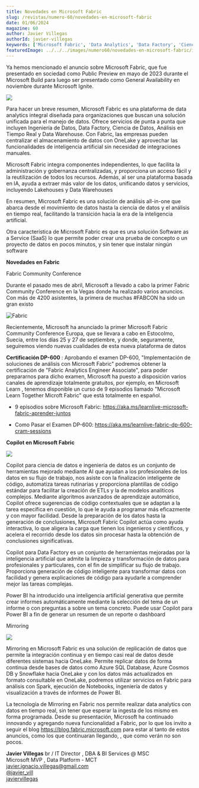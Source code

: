 ```yaml
---
title: Novedades en Microsoft Fabric
slug: /revistas/numero-60/novedades-en-microsoft-fabric
date: 01/06/2024
magazine: 60
author: Javier Villegas
authorId: javier-villegas
keywords: ['Microsoft Fabric', 'Data Analytics', 'Data Factory', 'Ciencia de Datos', 'Análisis en Tiempo Real', 'Data Warehouse']
featuredImage: ../../../images/numero60/novedades-en-microsoft-fabric/image1.png
---
```

Ya hemos mencionado el anuncio sobre Microsoft Fabric, que fue
presentado en sociedad como Public Preview en mayo de 2023 durante el
Microsoft Build para luego ser presentado como General Availability en
noviembre durante Microsoft Ignite.

![](../../../images/numero60/novedades-en-microsoft-fabric/image2.png)

Para hacer un breve resumen, Microsoft Fabric es una plataforma de data
analytics integral diseñada para organizaciones que buscan una solución
unificada para el manejo de datos. Ofrece servicios de punta a punta que
incluyen Ingeniería de Datos, Data Factory, Ciencia de Datos, Análisis
en Tiempo Real y Data Warehouse. Con Fabric, las empresas pueden
centralizar el almacenamiento de datos con OneLake y aprovechar las
funcionalidades de inteligencia artificial sin necesidad de
integraciones manuales.

Microsoft Fabric integra componentes independientes, lo que facilita la
administración y gobernanza centralizadas, y proporciona un acceso fácil
y la reutilización de todos los recursos. Además, al ser una plataforma
basada en IA, ayuda a extraer más valor de los datos, unificando datos y
servicios, incluyendo Lakehouses y Data Warehouses

En resumen, Microsoft Fabric es una solución de análisis all-in-one que
abarca desde el movimiento de datos hasta la ciencia de datos y el
análisis en tiempo real, facilitando la transición hacia la era de la
inteligencia artificial.

Otra característica de Microsoft Fabric es que es una solución Software
as a Service (SaaS) lo que permite poder crear una prueba de concepto o
un proyecto de datos en pocos minutos, y sin tener que instalar ningún
software

**Novedades en Fabric**

Fabric Community Conference

Durante el pasado mes de abril, Microsoft a llevado a cabo la primer
Fabric Community Conference en la Vegas donde ha realizado varios
anuncios. Con más de 4200 asistentes, la primera de muchas #FABCON ha
sido un gran existo

![Fabric](../../../images/numero60/novedades-en-microsoft-fabric/image3.jpeg)

Recientemente, Microsoft ha anunciado la primer Microsoft Fabric
Community Conference Europa, que se llevara a cabo en Estocolmo, Suecia,
entre los días 25 y 27 de septiembre, y donde, seguramente, seguiremos
viendo nuevas cualidades de esta nueva plataforma de datos

**Certificación DP-600** : Aprobando el examen DP-600, "Implementación
de soluciones de análisis con Microsoft Fabric" podremos obtener la
certificación de "Fabric Analytics Engineer Associate", para poder
prepararnos para dicho examen, Microsoft ha puesto a disposición varios
canales de aprendizaje totalmente gratuitos, por ejemplo, en Microsoft
Learn , tenemos disponible un curso de 9 episodios llamado "Microsoft
Learn Together Microft Fabric" que está totalmente en español.

-   9 episodios sobre Microsoft Fabric:
    https://aka.ms/learnlive-microsoft-fabric-aprender-juntos

-   Como Pasar el Examen DP-600:
    https://aka.ms/learnlive-fabric-dp-600-cram-sessions

**Copilot en Microsoft Fabric**

![](../../../images/numero60/novedades-en-microsoft-fabric/image5.png)

Copilot para ciencia de datos e ingeniería de datos es un conjunto de
herramientas mejorado mediante AI que ayudan a los profesionales de los
datos en su flujo de trabajo, nos asiste con la finalización inteligente
de código, automatiza tareas rutinarias y proporciona plantillas de
código estándar para facilitar la creación de ETLs y la de modelos
analíticos complejos. Mediante algoritmos avanzados de aprendizaje
automático, Copilot ofrece sugerencias de código contextuales que se
adaptan a la tarea específica en cuestión, lo que le ayuda a programar
más eficazmente y con mayor facilidad. Desde la preparación de los datos
hasta la generación de conclusiones, Microsoft Fabric Copilot actúa como
ayuda interactiva, lo que aligera la carga que tienen los ingenieros y
científicos, y acelera el recorrido desde los datos sin procesar hasta
la obtención de conclusiones significativas.

Copilot para Data Factory es un conjunto de herramientas mejoradas por
la inteligencia artificial que admite la limpieza y transformación de
datos para profesionales y particulares, con el fin de simplificar su
flujo de trabajo. Proporciona generación de código inteligente para
transformar datos con facilidad y genera explicaciones de código para
ayudarle a comprender mejor las tareas complejas.

Power BI ha introducido una inteligencia artificial generativa que
permite crear informes automáticamente mediante la selección del tema de
un informe o con preguntas a sobre un tema concreto. Puede usar Copilot
para Power BI a fin de generar un resumen de un reporte o dashboard

Mirroring

![](../../../images/numero60/novedades-en-microsoft-fabric/image7.png)

Mirroring en Microsoft Fabric es una solución de replicación de datos
que permite la integración continua y en tiempo casi real de datos desde
diferentes sistemas hacia OneLake. Permite replicar datos de forma
continua desde bases de datos como Azure SQL Database, Azure Cosmos DB y
Snowflake hacia OneLake y con los datos más actualizados en formato
consultable en OneLake, podremos utilizar servicios en Fabric para
análisis con Spark, ejecución de Notebooks, ingeniería de datos y
visualización a través de informes de Power BI.

La tecnología de Mirroring en Fabric nos permite realizar data analytics
con datos en tiempo real, sin tener que esperar la ingesta de los mismo
en forma programada. Desde su presentación, Microsoft ha continuado
innovando y agregando nueva funcionalidad a Fabric, por lo que los
invito a seguir el blog https://blog.fabric.microsoft.com para estar
al tanto de estos anuncios, como los que continuaran llegando, , que
como verán no son pocos.

**Javier Villegas** br /
IT Director , DBA & BI Services @ MSC <br />
Microsoft MVP , Data Platform - MCT <br />
javier.ignacio.villegas@gmail.com <br />
[@javier_vill](https://twitter.com/javier_vill) <br />
[javiervillegas](https://www.linkedin.com/in/javiervillegas/) <br />


